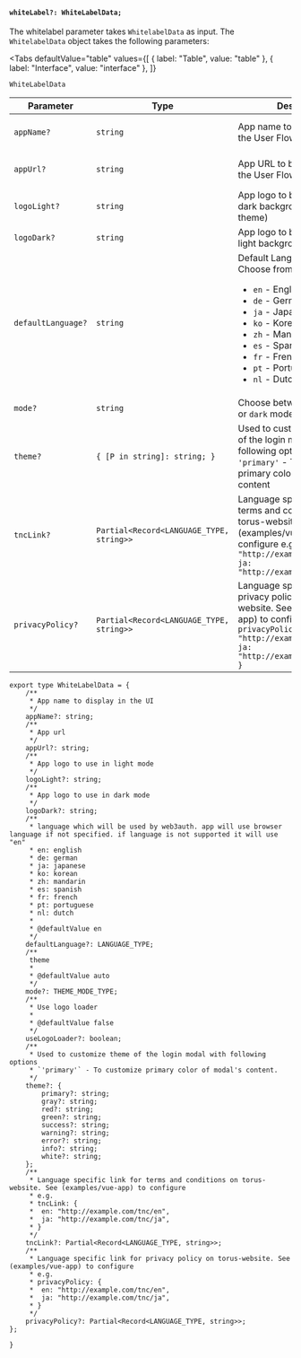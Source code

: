 
#### `whiteLabel?: WhiteLabelData;`

The whitelabel parameter takes `WhitelabelData` as input. The `WhitelabelData` object takes the following parameters:

<Tabs
  defaultValue="table"
  values={[
    { label: "Table", value: "table" },
    { label: "Interface", value: "interface" },
  ]}
>

<TabItem value="table">

`WhiteLabelData`

| Parameter          | Type                                     | Description                                                                                                                                                                                                                                                          | Default                                                           | Mandatory |
| ------------------ | ---------------------------------------- | -------------------------------------------------------------------------------------------------------------------------------------------------------------------------------------------------------------------------------------------------------------------- | ----------------------------------------------------------------- | --------- |
| `appName?`         | `string`                                 | App name to be displayed in the User Flow Screens.                                                                                                                                                                                                                   | dApp's Website URL                                                | No        |
| `appUrl?`          | `string`                                 | App URL to be displayed in the User Flow Screens.                                                                                                                                                                                                                    | dApp's Website URL                                                | No        |
| `logoLight?`       | `string`                                 | App logo to be shown on the dark background (dark theme)                                                                                                                                                                                                             | [web3auth-logo.svg](https://images.web3auth.io/web3auth-logo.svg) | No        |
| `logoDark?`        | `string`                                 | App logo to be shown on the light background (light theme)                                                                                                                                                                                                           | [web3auth-logo.svg](https://images.web3auth.io/web3auth-logo.svg) | No        |
| `defaultLanguage?` | `string`                                 | Default Language to use. <br/> Choose from: <ul><li>`en` - English</li><li>`de` - German</li><li>`ja` - Japanese</li><li>`ko` - Korean</li><li>`zh` - Mandarin</li><li>`es` - Spanish</li><li>`fr` - French</li><li>`pt` - Portuguese</li><li>`nl` - Dutch</li></ul> | en - English                                                      | No        |
| `mode?`            | `string`                                 | Choose between `auto`, `light` or `dark` modes.                                                                                                                                                                                                                      | `auto`                                                            | No        |
| `theme?`           | `{ [P in string]: string; }`             | Used to customize the theme of the login modal with the following options <br /> `'primary'` - To customize the primary color of the modal's content                                                                                                                 | `#0364FF`                                                         | No        |
| `tncLink?`         | `Partial<Record<LANGUAGE_TYPE, string>>` | Language specific link for terms and conditions on torus-website. See (examples/vue-app) to configure e.g. tncLink: `{en: "http://example.com/tnc/en", ja: "http://example.com/tnc/ja"}`                                                                             | none                                                              | No        |
| `privacyPolicy?`   | `Partial<Record<LANGUAGE_TYPE, string>>` | Language specific link for privacy policy on torus-website. See (examples/vue-app) to configure e.g. `privacyPolicy: { en: "http://example.com/tnc/en", ja: "http://example.com/tnc/ja", }`                                                                          | none                                                              | No        |

</TabItem>

<TabItem value="interface">

```tsx
export type WhiteLabelData = {
    /**
     * App name to display in the UI
     */
    appName?: string;
    /**
     * App url
     */
    appUrl?: string;
    /**
     * App logo to use in light mode
     */
    logoLight?: string;
    /**
     * App logo to use in dark mode
     */
    logoDark?: string;
    /**
     * language which will be used by web3auth. app will use browser language if not specified. if language is not supported it will use "en"
     * en: english
     * de: german
     * ja: japanese
     * ko: korean
     * zh: mandarin
     * es: spanish
     * fr: french
     * pt: portuguese
     * nl: dutch
     *
     * @defaultValue en
     */
    defaultLanguage?: LANGUAGE_TYPE;
    /**
     theme
     *
     * @defaultValue auto
     */
    mode?: THEME_MODE_TYPE;
    /**
     * Use logo loader
     *
     * @defaultValue false
     */
    useLogoLoader?: boolean;
    /**
     * Used to customize theme of the login modal with following options
     * `'primary'` - To customize primary color of modal's content.
     */
    theme?: {
        primary?: string;
        gray?: string;
        red?: string;
        green?: string;
        success?: string;
        warning?: string;
        error?: string;
        info?: string;
        white?: string;
    };
    /**
     * Language specific link for terms and conditions on torus-website. See (examples/vue-app) to configure
     * e.g.
     * tncLink: {
     *  en: "http://example.com/tnc/en",
     *  ja: "http://example.com/tnc/ja",
     * }
     */
    tncLink?: Partial<Record<LANGUAGE_TYPE, string>>;
    /**
     * Language specific link for privacy policy on torus-website. See (examples/vue-app) to configure
     * e.g.
     * privacyPolicy: {
     *  en: "http://example.com/tnc/en",
     *  ja: "http://example.com/tnc/ja",
     * }
     */
    privacyPolicy?: Partial<Record<LANGUAGE_TYPE, string>>;
};

}
```

</TabItem>

</Tabs>
